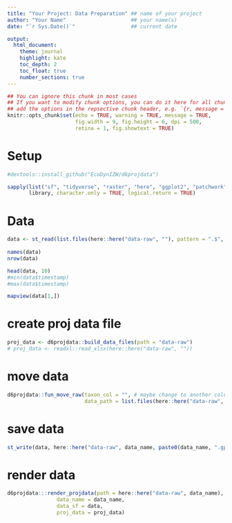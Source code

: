 ```yaml
---
title: "Your Project: Data Preparation" ## name of your project
author: "Your Name"                     ## your name(s)
date: "`r Sys.Date()`"                  ## current date

output:
  html_document:
    theme: journal
    highlight: kate
    toc_depth: 2
    toc_float: true
    number_sections: true
---
```


```r
## You can ignore this chunk in most cases
## If you want to modify chunk options, you can do it here for all chunks or
## add the options in the repsective chunk header, e.g. `{r, message = FALSE}`
knitr::opts_chunk$set(echo = TRUE, warning = TRUE, message = TRUE,
                      fig.width = 9, fig.height = 6, dpi = 500, 
                      retina = 1, fig.showtext = TRUE)
```

# Setup

```r
#devtools::install_github("EcoDynIZW/d6projdata")

sapply(list("sf", "tidyverse", "raster", "here", "ggplot2", "patchwork", "d6projdata", "mapview", "cowplot"), 
       library, character.only = TRUE, logical.return = TRUE)
```

# Data

```r
data <- st_read(list.files(here::here("data-raw", ""), pattern = ".$", recursive = TRUE, full.names = TRUE)[[1]]) %>% 
  
names(data)
nrow(data)

head(data, 10)
#min(data$timestamp)
#max(data$timestamp)

mapview(data[1,])
```

# create proj data file

```r
proj_data <- d6projdata::build_data_files(path = "data-raw")
# proj_data <- readxl::read_xlsx(here::here("data-raw", ""))
```

# move data

```r
d6projdata::fun_move_raw(taxon_col = "", # maybe change to another column or type by hand
                         data_path = list.files(here::here("data-raw", ""), pattern = ".$", recursive = TRUE, full.names = TRUE)[[1]])
```

# save data

```r
st_write(data, here::here("data-raw", data_name, paste0(data_name, ".gpkg")))
```

# render data

```r
d6projdata:::render_projdata(path = here::here("data-raw", data_name),
                data_name = data_name,
                data_sf = data,
                proj_data = proj_data)
```
